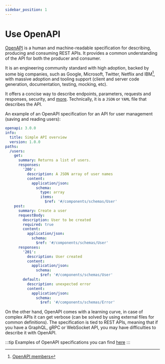 ```yaml
---
sidebar_position: 1
---
```


# Use OpenAPI

[OpenAPI](https://www.openapis.org/) is a human and machine-readable specification for describing, producing and consuming REST APIs.
It provides a common understanding of the API for both the producer and consumer.

It is an engineering community standard with high adoption, backed by some big companies, such as Google, Microsoft, Twitter, Netflix and IBM[^1], with massive adoption and tooling support (client and server code generation, documentation, testing, mocking, etc).

It offers a concise way to describe endpoints, parameters, requests and responses, security, and [more](https://spec.openapis.org/oas/v3.1.0#version-3-1-0).
Technically, it is a `JSON` or `YAML` file that describes the API.

An example of an OpenAPI specification for an API for user management (saving and reading users):

```yaml
openapi: 3.0.0
info:
  title: Simple API overview
  version: 1.0.0
paths:
  /users:
    get:
      summary: Returns a list of users.
      responses:
        '200':
          description: A JSON array of user names
          content:
            application/json:
              schema:
                type: array
                items:
                  $ref: '#/components/schemas/User'
    post:
      summary: Create a user
      requestBody:
        description: User to be created
        required: true
        content:
          application/json:
            schema:
              $ref: '#/components/schemas/User'
      responses:
        '201':
          description: User created
          content:
            application/json:
              schema:
                $ref: '#/components/schemas/User'
        default:
          description: unexpected error
          content:
            application/json:
              schema:
                $ref: '#/components/schemas/Error'
```

On the other hand, OpenAPI comes with a learning curve, in case of complex APIs it can get verbose (can be solved by using external files for common definitions).
The specification is tied to REST APIs, meaning that if you have a GraphQL, gRPC or WebSocket API, you may have difficulties to describe it with OpenAPI.

:::tip
Examples of OpenAPI specifications you can find [here](/docs/category/example-apis)
:::

[^1]: [OpenAPI members](https://www.openapis.org/membership/members)